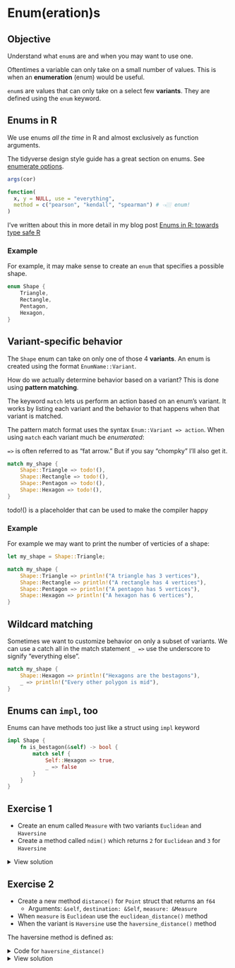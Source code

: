 # Enum(eration)s

::: callout-tip
## Objective

Understand what `enum`s are and when you may want to use one.

:::

Oftentimes a variable can only take on a small number of values. This is when an **enumeration** (enum) would be useful.

`enum`s are values that can only take on a select few **variants**. They are defined using the `enum` keyword.



## Enums in R

We use enums _all the time_ in R and almost exclusively as function arguments.

::: aside
The tidyverse design style guide has a great section on enums. See [enumerate options](https://design.tidyverse.org/enumerate-options.html#whats-the-pattern).
:::

```r
args(cor)
```
```r
function(
  x, y = NULL, use = "everything",
  method = c("pearson", "kendall", "spearman") # 👈🏼 enum!
)
```

::: aside
I've written about this in more detail in my blog post [Enums in R: towards type safe R](https://josiahparry.com/posts/2023-11-10-enums-in-r/)
:::

### Example

For example, it may make sense to create an `enum` that specifies a possible shape.

```rust
enum Shape {
    Triangle,
    Rectangle,
    Pentagon,
    Hexagon,
}
```

## Variant-specific behavior

The `Shape` enum can take on only one of those 4 **variants**. An enum is created using the format `EnumName::Variant`.

How do we actually determine behavior based on a variant? This is done using **pattern matching**.

The keyword `match` lets us perform an action based on an enum's variant. It works by listing each variant and the behavior to that happens when that variant is matched.

The pattern match format uses the syntax `Enum::Variant => action`. When using `match` each variant much be _enumerated_:

::: aside
`=>` is often referred to as "fat arrow." But if you say "chompky" I'll also get it.
:::

```rust
match my_shape {
    Shape::Triangle => todo!(),
    Shape::Rectangle => todo!(),
    Shape::Pentagon => todo!(),
    Shape::Hexagon => todo!(),
}
```

::: callout-tip
todo!() is a placeholder that can be used to make the compiler happy
:::


### Example

For example we may want to print the number of verticies of a shape:

```rust
let my_shape = Shape::Triangle;

match my_shape {
    Shape::Triangle => println!("A triangle has 3 vertices"),
    Shape::Rectangle => println!("A rectangle has 4 vertices"),
    Shape::Pentagon => println!("A pentagon has 5 vertices"),
    Shape::Hexagon => println!("A hexagon has 6 vertices"),
}
```

## Wildcard matching

Sometimes we want to customize behavior on only a subset of variants. We can use a catch all in the match statement `_ =>` use the underscore to signify "everything else".

```rust
match my_shape {
    Shape::Hexagon => println!("Hexagons are the bestagons"),
    _ => println!("Every other polygon is mid"),
}
```

## Enums can `impl`, too

Enums can have methods too just like a struct using `impl` keyword

```rust
impl Shape {
    fn is_bestagon(&self) -> bool {
        match self {
            Self::Hexagon => true,
            _ => false
        }
    }
}
```


## Exercise 1

- Create an enum called `Measure` with two variants `Euclidean` and `Haversine`
- Create a method called `ndim()` which returns `2` for `Euclidean` and `3` for `Haversine`

<details>
    <summary>View solution</summary>

```rust
enum Measure {
    Euclidean,
    Haversine,
}

impl Measure {
    fn ndim(&self) -> i32 {
        match self {
            Self::Euclidean => 2,
            Self::Haversine => 3
        }
    }
}
```

</details>

## Exercise 2


- Create a new method `distance()` for `Point` struct that returns an `f64`
  - Arguments: `&self`, `destination: &Self`, `measure: &Measure`
- When `measure` is `Euclidean` use the `euclidean_distance()` method
- When the variant is `Haversine` use the `haversine_distance()` method

The haversine method is defined as:

<details>
<summary>Code for `haversine_distance()` </summary>
```rust
impl Point {
    fn haversine_distance(&self, destination: &Self) -> f64 {
        let radius = 6_371_008.7714; // Earth's mean radius in meters
        let theta1 = self.y.to_radians(); // Latitude of point 1
        let theta2 = destination.y.to_radians(); // Latitude of point 2
        let delta_theta = (destination.y - self.y).to_radians(); // Delta Latitude
        let delta_lambda = (destination.x - self.x).to_radians(); // Delta Longitude

        let a = (delta_theta / 2f64).sin().powi(2)
            + theta1.cos() * theta2.cos() * (delta_lambda / 2f64).sin().powi(2);

        2f64 * a.sqrt().asin() * radius
    }
}
```

</details>


<details>
<summary>View solution</summary>
```rust

impl Point {
    // Demonstrates using pattern matching an enum
    fn distance(&self, destination: &Self, measure: &Measure) -> f64 {
        match measure {
            Measure::Euclidean => self.euclidean_distance(destination),
            Measure::Haversine => self.haversine_distance(destination),
        }
    }
}
```
